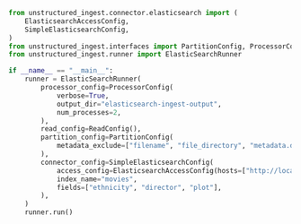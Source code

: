 ```python Python
from unstructured_ingest.connector.elasticsearch import (
    ElasticsearchAccessConfig,
    SimpleElasticsearchConfig,
)
from unstructured_ingest.interfaces import PartitionConfig, ProcessorConfig, ReadConfig
from unstructured_ingest.runner import ElasticSearchRunner

if __name__ == "__main__":
    runner = ElasticSearchRunner(
        processor_config=ProcessorConfig(
            verbose=True,
            output_dir="elasticsearch-ingest-output",
            num_processes=2,
        ),
        read_config=ReadConfig(),
        partition_config=PartitionConfig(
            metadata_exclude=["filename", "file_directory", "metadata.data_source.date_processed"],
        ),
        connector_config=SimpleElasticsearchConfig(
            access_config=ElasticsearchAccessConfig(hosts=["http://localhost:9200"]),
            index_name="movies",
            fields=["ethnicity", "director", "plot"],
        ),
    )
    runner.run()
```
